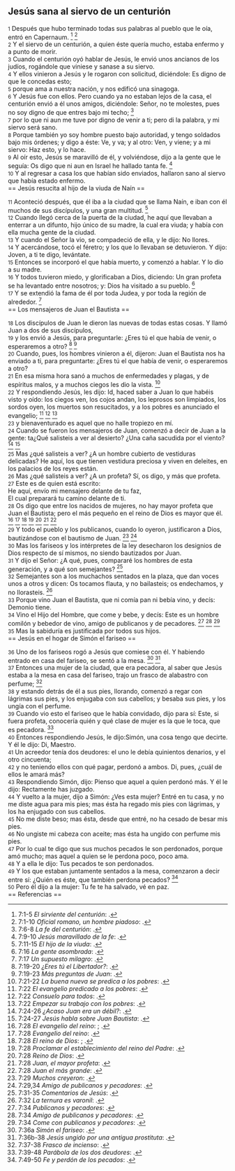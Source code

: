 == Jesús sana al siervo de un centurión ==

{{anchor|1}} <small>1</small> Después que hubo terminado todas sus palabras al pueblo que le oía, entró en Capernaum. <ref>7:1-5 ''El sirviente del centurión'': {{lib|LU|147|1|1}}.</ref> <ref>7:1-10 ''Oficial romano, un hombre piadoso'': {{lib|LU|129|1|7}}.</ref><br>
{{anchor|2}} <small>2</small> Y el siervo de un centurión, a quien éste quería mucho, estaba enfermo y a punto de morir.<br>
{{anchor|3}} <small>3</small> Cuando el centurión oyó hablar de Jesús, le envió unos ancianos de los judíos, rogándole que viniese y sanase a su siervo.<br>
{{anchor|4}} <small>4</small> Y ellos vinieron a Jesús y le rogaron con solicitud, diciéndole: Es digno de que le concedas esto;<br>
{{anchor|5}} <small>5</small> porque ama a nuestra nación, y nos edificó una sinagoga.<br>
{{anchor|6}} <small>6</small> Y Jesús fue con ellos. Pero cuando ya no estaban lejos de la casa, el centurión envió a él unos amigos, diciéndole: Señor, no te molestes, pues no soy digno de que entres bajo mi techo; <ref>7:6-8 ''La fe del centurión'': {{lib|LU|147|1|2}}.</ref><br>
{{anchor|7}} <small>7</small> por lo que ni aun me tuve por digno de venir a ti; pero di la palabra, y mi siervo será sano.<br>
{{anchor|8}} <small>8</small> Porque también yo soy hombre puesto bajo autoridad, y tengo soldados bajo mis órdenes; y digo a éste: Ve, y va; y al otro: Ven, y viene; y a mi siervo: Haz esto, y lo hace.<br>
{{anchor|9}} <small>9</small> Al oír esto, Jesús se maravilló de él, y volviéndose, dijo a la gente que le seguía: Os digo que ni aun en Israel he hallado tanta fe. <ref>7:9-10 ''Jesús maravillado de la fe'': {{lib|LU|147|1|3}}.</ref><br>
{{anchor|10}} <small>10</small> Y al regresar a casa los que habían sido enviados, hallaron sano al siervo que había estado enfermo.<br>
== Jesús resucita al hijo de la viuda de Naín ==

{{anchor|11}} <small>11</small> Aconteció después, que él iba a la ciudad que se llama Naín, e iban con él muchos de sus discípulos, y una gran multitud. <ref>7:11-15 ''El hijo de la viuda'': {{lib|LU|146|6|2}}.</ref><br>
{{anchor|12}} <small>12</small> Cuando llegó cerca de la puerta de la ciudad, he aquí que llevaban a enterrar a un difunto, hijo único de su madre, la cual era viuda; y había con ella mucha gente de la ciudad.<br>
{{anchor|13}} <small>13</small> Y cuando el Señor la vio, se compadeció de ella, y le dijo: No llores.<br>
{{anchor|14}} <small>14</small> Y acercándose, tocó el féretro; y los que lo llevaban se detuvieron. Y dijo: Joven, a ti te digo, levántate.<br>
{{anchor|15}} <small>15</small> Entonces se incorporó el que había muerto, y comenzó a hablar. Y lo dio a su madre.<br>
{{anchor|16}} <small>16</small> Y todos tuvieron miedo, y glorificaban a Dios, diciendo: Un gran profeta se ha levantado entre nosotros; y: Dios ha visitado a su pueblo. <ref>7:16 ''La gente asombrada'': {{lib|LU|146|6|3}}.</ref><br>
{{anchor|17}} <small>17</small> Y se extendió la fama de él por toda Judea, y por toda la región de alrededor. <ref>7:17 ''Un supuesto milagro'': {{lib|LU|146|6|4}}.</ref><br>
== Los mensajeros de Juan el Bautista ==

{{anchor|18}} <small>18</small> Los discípulos de Juan le dieron las nuevas de todas estas cosas. Y llamó Juan a dos de sus discípulos,<br>
{{anchor|19}} <small>19</small> y los envió a Jesús, para preguntarle: ¿Eres tú el que había de venir, o esperaremos a otro? <ref>7:19-20 ''¿Eres tú el Libertador?'': {{lib|LU|144|8|2}}.</ref> <ref>7:19-23 ''Más preguntas de Juan'': {{lib|LU|135|11|4}}.</ref><br>
{{anchor|20}} <small>20</small> Cuando, pues, los hombres vinieron a él, dijeron: Juan el Bautista nos ha enviado a ti, para preguntarte: ¿Eres tú el que había de venir, o esperaremos a otro?<br>
{{anchor|21}} <small>21</small> En esa misma hora sanó a muchos de enfermedades y plagas, y de espíritus malos, y a muchos ciegos les dio la vista. <ref>7:21-22 ''La buena nueva se predica a los pobres'': {{lib|LU|144|8|3}}.</ref><br>
{{anchor|22}} <small>22</small> Y respondiendo Jesús, les dijo: Id, haced saber a Juan lo que habéis visto y oído: los ciegos ven, los cojos andan, los leprosos son limpiados, los sordos oyen, los muertos son resucitados, y a los pobres es anunciado el evangelio; <ref>7:22 ''El evangelio predicado a los pobres'': {{lib|LU|143|1|5}}.</ref> <ref>7:22 ''Consuelo para todos'': {{lib|LU|170|2|3}}.</ref> <ref>7:22 ''Empezar su trabajo con los pobres'': {{lib|LU|141|7|8}}.</ref><br>
{{anchor|23}} <small>23</small> y bienaventurado es aquel que no halle tropiezo en mí.<br>
{{anchor|24}} <small>24</small> Cuando se fueron los mensajeros de Juan, comenzó a decir de Juan a la gente: ta¿Qué salisteis a ver al desierto? ¿Una caña sacudida por el viento? <ref>7:24-26 ''¿Acaso Juan era un débil?'': {{lib|LU|143|1|5}}.</ref> <ref>7:24-27 ''Jesús habla sobre Juan Bautista'': {{lib|LU|144|8|3}}.</ref><br>
{{anchor|25}} <small>25</small> Mas ¿qué salisteis a ver? ¿A un hombre cubierto de vestiduras delicadas? He aquí, los que tienen vestidura preciosa y viven en deleites, en los palacios de los reyes están.<br>
{{anchor|26}} <small>26</small> Mas ¿qué salisteis a ver? ¿A un profeta? Sí, os digo, y más que profeta.<br>
{{anchor|27}} <small>27</small> Este es de quien está escrito:<br>
He aquí, envío mi mensajero delante de tu faz,<br>
El cual preparará tu camino delante de ti.<br>
{{anchor|28}} <small>28</small> Os digo que entre los nacidos de mujeres, no hay mayor profeta que Juan el Bautista; pero el más pequeño en el reino de Dios es mayor que él. <ref>7:28 ''El evangelio del reino'': {{lib|LU|143|1|5}}; {{lib|LU|190|5|4}}.</ref> <ref>7:28 ''Evangelio del reino'': {{lib|LU|193|0|4}}.</ref> <ref>7:28 ''El reino de Dios'': {{lib|LU|169|4|6}}; {{lib|LU|34|6|13}}.</ref> <ref>7:28 ''Proclamar el establecimiento del reino del Padre'': {{lib|LU|137|8|6}}.</ref> <ref>7:28 ''Reino de Dios'': {{lib|LU|153|2|4}}.</ref> <ref>7:28 ''Juan, el mayor profeta'': {{lib|LU|136|0|1}}.</ref> <ref>7:28 ''Juan el más grande'': {{lib|LU|144|8|4}}.</ref><br>
{{anchor|29}} <small>29</small> Y todo el pueblo y los publicanos, cuando lo oyeron, justificaron a Dios, bautizándose con el bautismo de Juan. <ref>7:29 ''Muchos creyeron'': {{lib|LU|144|8|5}}.</ref> <ref>7:29,34 ''Amigo de publicanos y pecadores'': {{lib|LU|121|8|8}}.</ref><br>
{{anchor|30}} <small>30</small> Mas los fariseos y los intérpretes de la ley desecharon los designios de Dios respecto de sí mismos, no siendo bautizados por Juan.<br>
{{anchor|31}} <small>31</small> Y dijo el Señor: ¿A qué, pues, compararé los hombres de esta generación, y a qué son semejantes? <ref>7:31-35 ''Comentarios de Jesús'': {{lib|LU|144|8|7}}.</ref><br>
{{anchor|32}} <small>32</small> Semejantes son a los muchachos sentados en la plaza, que dan voces unos a otros y dicen: Os tocamos flauta, y no bailasteis; os endechamos, y no llorasteis. <ref>7:32 ''La ternura es varonil'': {{lib|LU|140|5|16}}.</ref><br>
{{anchor|33}} <small>33</small> Porque vino Juan el Bautista, que ni comía pan ni bebía vino, y decís: Demonio tiene.<br>
{{anchor|34}} <small>34</small> Vino el Hijo del Hombre, que come y bebe, y decís: Este es un hombre comilón y bebedor de vino, amigo de publicanos y de pecadores. <ref>7:34 ''Publicanos y pecadores'': {{lib|LU|138|3|4}}.</ref> <ref>7:34 ''Amigo de publicanos y pecadores'': {{lib|LU|169|1|2}}.</ref> <ref>7:34 ''Come con publicanos y pecadores'': {{lib|LU|169|0|4}}.</ref><br>
{{anchor|35}} <small>35</small> Mas la sabiduría es justificada por todos sus hijos.<br>
== Jesús en el hogar de Simón el fariseo ==

{{anchor|36}} <small>36</small> Uno de los fariseos rogó a Jesús que comiese con él. Y habiendo entrado en casa del fariseo, se sentó a la mesa. <ref>7:36a ''Simón el fariseo'': {{lib|LU|147|5|1}}.</ref> <ref>7:36b-38 ''Jesús ungido por una antigua prostituta'': {{lib|LU|147|5|3}}.</ref><br>
{{anchor|37}} <small>37</small> Entonces una mujer de la ciudad, que era pecadora, al saber que Jesús estaba a la mesa en casa del fariseo, trajo un frasco de alabastro con perfume; <ref>7:37-38 ''Frasco de incienso'': {{lib|LU|139|12|10}}.</ref><br>
{{anchor|38}} <small>38</small> y estando detrás de él a sus pies, llorando, comenzó a regar con lágrimas sus pies, y los enjugaba con sus cabellos; y besaba sus pies, y los ungía con el perfume.<br>
{{anchor|39}} <small>39</small> Cuando vio esto el fariseo que le había convidado, dijo para sí: Este, si fuera profeta, conocería quién y qué clase de mujer es la que le toca, que es pecadora. <ref>7:39-48 ''Parábola de los dos deudores'': {{lib|LU|147|5|4}}.</ref><br>
{{anchor|40}} <small>40</small> Entonces respondiendo Jesús, le dijo:Simón, una cosa tengo que decirte. Y él le dijo: Di, Maestro.<br>
{{anchor|41}} <small>41</small> Un acreedor tenía dos deudores: el uno le debía quinientos denarios, y el otro cincuenta;<br>
{{anchor|42}} <small>42</small> y no teniendo ellos con qué pagar, perdonó a ambos. Di, pues, ¿cuál de ellos le amará más?<br>
{{anchor|43}} <small>43</small> Respondiendo Simón, dijo: Pienso que aquel a quien perdonó más. Y él le dijo: Rectamente has juzgado.<br>
{{anchor|44}} <small>44</small> Y vuelto a la mujer, dijo a Simón: ¿Ves esta mujer? Entré en tu casa, y no me diste agua para mis pies; mas ésta ha regado mis pies con lágrimas, y los ha enjugado con sus cabellos.<br>
{{anchor|45}} <small>45</small> No me diste beso; mas ésta, desde que entré, no ha cesado de besar mis pies.<br>
{{anchor|46}} <small>46</small> No ungiste mi cabeza con aceite; mas ésta ha ungido con perfume mis pies.<br>
{{anchor|47}} <small>47</small> Por lo cual te digo que sus muchos pecados le son perdonados, porque amó mucho; mas aquel a quien se le perdona poco, poco ama.<br>
{{anchor|48}} <small>48</small> Y a ella le dijo: Tus pecados te son perdonados.<br>
{{anchor|49}} <small>49</small> Y los que estaban juntamente sentados a la mesa, comenzaron a decir entre sí: ¿Quién es éste, que también perdona pecados? <ref>7:49-50 ''Fe y perdón de los pecados'': {{lib|LU|147|5|5}}.</ref><br>
{{anchor|50}} <small>50</small> Pero él dijo a la mujer: Tu fe te ha salvado, vé en paz.<br>
== Referencias ==

<references />
